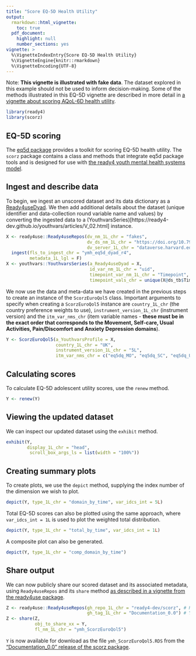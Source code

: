 ```yaml
---
title: "Score EQ-5D Health Utility"
output: 
  rmarkdown::html_vignette:
    toc: true
  pdf_document:
    highlight: null
    number_sections: yes
vignette: >
  %\VignetteIndexEntry{Score EQ-5D Health Utility}
  %\VignetteEngine{knitr::rmarkdown}
  %\VignetteEncoding{UTF-8}
---
```


Note: **This vignette is illustrated with fake data**. The dataset explored in this example should not be used to inform decision-making. Some of the methods illustrated in this EQ-5D vignette are described in more detail in [a vignette about scoring AQoL-6D health utility](https://ready4-dev.github.io/scorz/articles/V_01.html).

```r
library(ready4)
library(scorz)
```

## EQ-5D scoring
The [eq5d package](https://github.com/fragla/eq5d) provides a toolkit for scoring EQ-5D health utility. The  `scorz` package contains a class and methods that integrate eq5d package tools and is designed for use with [the ready4 youth mental health systems model](https://www.ready4-dev.com/).

## Ingest and describe data
To begin, we ingest an unscored dataset and its data dictionary as a [Ready4useDyad](https://ready4-dev.github.io/ready4use/articles/V_02.html). We then add additional details about the dataset (unique identifier and data-collection round variable name and values) by converting the ingested data to a (YouthvarsSeries)[https://ready4-dev.github.io/youthvars/articles/V_02.html] instance.

```r
X <- ready4use::Ready4useRepos(dv_nm_1L_chr = "fakes",
                               dv_ds_nm_1L_chr = "https://doi.org/10.7910/DVN/W95KED",
                               dv_server_1L_chr = "dataverse.harvard.edu") %>%
  ingest(fls_to_ingest_chr = "ymh_eq5d_dyad_r4",
         metadata_1L_lgl = F) 
X <- youthvars::YouthvarsSeries(a_Ready4useDyad = X,
                                id_var_nm_1L_chr = "uid",
                                timepoint_var_nm_1L_chr = "Timepoint",
                                timepoint_vals_chr = unique(X@ds_tb$Timepoint))
```

We now use the data and meta-data we have created in the previous steps to create an instance of the `ScorzEuroQol5` class. Important arguments to specify when creating a `ScorzEuroQol5` instance are `country_1L_chr` (the country preference weights to use), `instrument_version_1L_chr` (instrument version) and the `itm_var_nms_chr` (item variable names - **these must be in the exact order that corresponds to the Movement, Self-care, Usual Activities, Pain/Discomfort and Anxiety Depression domains**).

```r
Y <- ScorzEuroQol5(a_YouthvarsProfile = X,
                   country_1L_chr = "UK",
                   instrument_version_1L_chr = "5L",
                   itm_var_nms_chr = c("eq5dq_MO", "eq5dq_SC", "eq5dq_UA", "eq5dq_PD", "eq5dq_AD"))
```

## Calculating scores
To calculate EQ-5D adolescent utility scores, use the `renew` method. 

```r
Y <- renew(Y)
```

## Viewing the updated dataset
We can inspect our updated dataset using the `exhibit` method. 

```r
exhibit(Y,
        display_1L_chr = "head",
         scroll_box_args_ls = list(width = "100%"))
```

## Creating summary plots
To create plots, we use the `depict` method, supplying the index number of the dimension we wish to plot.

```r
depict(Y, type_1L_chr = "domain_by_time", var_idcs_int = 5L)
```

Total EQ-5D scores can also be plotted using the same approach, where `var_idcs_int = 1L` is used to plot the weighted total distribution.

```r
depict(Y, type_1L_chr = "total_by_time", var_idcs_int = 1L)
```

A composite plot can also be generated.

```r
depict(Y, type_1L_chr = "comp_domain_by_time")
```

## Share output
We can now publicly share our scored dataset and its associated metadata, using `Ready4useRepos` and its `share` method [as described in a vignette from the ready4use package](https://ready4-dev.github.io/ready4use/articles/V_01.html).

```r
Z <- ready4use::Ready4useRepos(gh_repo_1L_chr = "ready4-dev/scorz", # Replace with details of your repo.
                               gh_tag_1L_chr = "Documentation_0.0") # You must have write permissions.
Z <- share(Z,
           obj_to_share_xx = Y,
           fl_nm_1L_chr = "ymh_ScorzEuroQol5")
```

`Y` is now available for download as the file `ymh_ScorzEuroQol5.RDS` from the ["Documentation_0.0" release of the scorz package](https://github.com/ready4-dev/scorz/releases/tag/Documentation_0.0).
